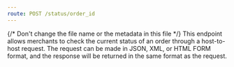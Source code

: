 ```yaml
---
route: POST /status/order_id
---
```





{/* Don't change the file name or the metadata in this file */}
This endpoint allows merchants to check the current status of an order through a host-to-host request. 
The request can be made in JSON, XML, or HTML FORM format, and the response will be returned in the same format as the request. 

